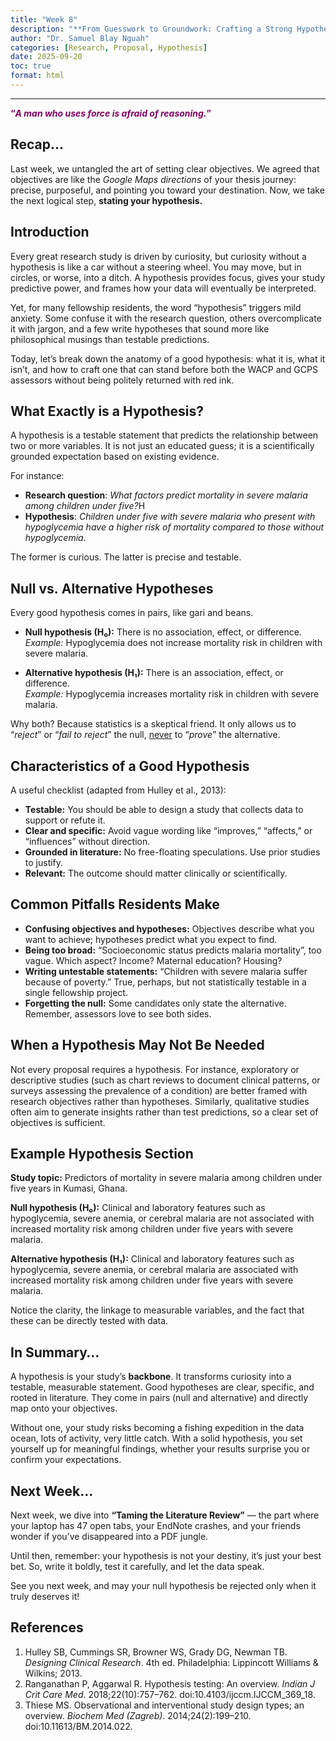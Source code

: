 ```yaml
---
title: "Week 8"
description: "**From Guesswork to Groundwork: Crafting a Strong Hypothesis**"
author: "Dr. Samuel Blay Nguah"
categories: [Research, Proposal, Hypothesis]
date: 2025-09-20
toc: true
format: html
---
```


----------------------------------------------------------------------------------------------------

::: {.center style="color: #820263; face: bold;"}
**“***A man who uses force is afraid of reasoning.***”**
:::

## Recap...

Last week, we untangled the art of setting clear objectives. We agreed that objectives are like the
*Google Maps directions* of your thesis journey: precise, purposeful, and pointing you toward your
destination. Now, we take the next logical step, **stating your hypothesis.**

## Introduction

Every great research study is driven by curiosity, but curiosity without a hypothesis is like a car
without a steering wheel. You may move, but in circles, or worse, into a ditch. A hypothesis
provides focus, gives your study predictive power, and frames how your data will eventually be
interpreted.

Yet, for many fellowship residents, the word “hypothesis” triggers mild anxiety. Some confuse it
with the research question, others overcomplicate it with jargon, and a few write hypotheses that
sound more like philosophical musings than testable predictions.

Today, let’s break down the anatomy of a good hypothesis: what it is, what it isn’t, and how to
craft one that can stand before both the WACP and GCPS assessors without being politely returned
with red ink.

## What Exactly is a Hypothesis?

A hypothesis is a testable statement that predicts the relationship between two or more variables.
It is not just an educated guess; it is a scientifically grounded expectation based on existing
evidence.

For instance:

-   **Research question**: *What factors predict mortality in severe malaria among children under
    five?*H
-   **Hypothesis**: *Children under five with severe malaria who present with hypoglycemia have a
    higher risk of mortality compared to those without hypoglycemia.*

The former is curious. The latter is precise and testable.

## Null vs. Alternative Hypotheses

Every good hypothesis comes in pairs, like gari and beans.

-   **Null hypothesis (H₀):** There is no association, effect, or difference.\
    *Example:* Hypoglycemia does not increase mortality risk in children with severe malaria.

-   **Alternative hypothesis (H₁):** There is an association, effect, or difference.\
    *Example:* Hypoglycemia increases mortality risk in children with severe malaria.

Why both? Because statistics is a skeptical friend. It only allows us to “*reject*” or “*fail to
reject*” the null, [never]{.underline} to “*prove*” the alternative.

## Characteristics of a Good Hypothesis

A useful checklist (adapted from Hulley et al., 2013):

-   **Testable:** You should be able to design a study that collects data to support or refute it.
-   **Clear and specific:** Avoid vague wording like “improves,” “affects,” or “influences” without
    direction.
-   **Grounded in literature:** No free-floating speculations. Use prior studies to justify.
-   **Relevant:** The outcome should matter clinically or scientifically.

## Common Pitfalls Residents Make

-   **Confusing objectives and hypotheses:** Objectives describe what you want to achieve;
    hypotheses predict what you expect to find.
-   **Being too broad:** “Socioeconomic status predicts malaria mortality”, too vague. Which aspect?
    Income? Maternal education? Housing?
-   **Writing untestable statements:** “Children with severe malaria suffer because of poverty.”
    True, perhaps, but not statistically testable in a single fellowship project.
-   **Forgetting the null:** Some candidates only state the alternative. Remember, assessors love to
    see both sides.

## When a Hypothesis May Not Be Needed

Not every proposal requires a hypothesis. For instance, exploratory or descriptive studies (such as
chart reviews to document clinical patterns, or surveys assessing the prevalence of a condition) are
better framed with research objectives rather than hypotheses. Similarly, qualitative studies often
aim to generate insights rather than test predictions, so a clear set of objectives is sufficient.

## Example Hypothesis Section

**Study topic:** Predictors of mortality in severe malaria among children under five years in
Kumasi, Ghana.

**Null hypothesis (H₀):** Clinical and laboratory features such as hypoglycemia, severe anemia, or
cerebral malaria are not associated with increased mortality risk among children under five years
with severe malaria.

**Alternative hypothesis (H₁):** Clinical and laboratory features such as hypoglycemia, severe
anemia, or cerebral malaria are associated with increased mortality risk among children under five
years with severe malaria.

Notice the clarity, the linkage to measurable variables, and the fact that these can be directly
tested with data.

## In Summary...

A hypothesis is your study’s **backbone**. It transforms curiosity into a testable, measurable
statement. Good hypotheses are clear, specific, and rooted in literature. They come in pairs (null
and alternative) and directly map onto your objectives.

Without one, your study risks becoming a fishing expedition in the data ocean, lots of activity,
very little catch. With a solid hypothesis, you set yourself up for meaningful findings, whether
your results surprise you or confirm your expectations.

## Next Week...

Next week, we dive into **“Taming the Literature Review”** — the part where your laptop has 47 open
tabs, your EndNote crashes, and your friends wonder if you’ve disappeared into a PDF jungle.

Until then, remember: your hypothesis is not your destiny, it’s just your best bet. So, write it
boldly, test it carefully, and let the data speak.

See you next week, and may your null hypothesis be rejected only when it truly deserves it!

## References

1.  Hulley SB, Cummings SR, Browner WS, Grady DG, Newman TB. *Designing Clinical Research*. 4th ed.
    Philadelphia: Lippincott Williams & Wilkins; 2013.\
2.  Ranganathan P, Aggarwal R. Hypothesis testing: An overview. *Indian J Crit Care Med*.
    2018;22(10):757–762. doi:10.4103/ijccm.IJCCM_369_18.\
3.  Thiese MS. Observational and interventional study design types; an overview. *Biochem Med
    (Zagreb)*. 2014;24(2):199–210. doi:10.11613/BM.2014.022.
